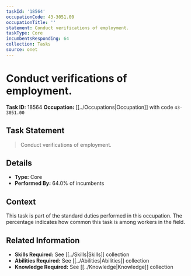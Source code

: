 ```yaml
---
taskId: '18564'
occupationCode: 43-3051.00
occupationTitle: ''
statement: Conduct verifications of employment.
taskType: Core
incumbentsResponding: 64
collection: Tasks
source: onet
---
```

# Conduct verifications of employment.

**Task ID:** 18564
**Occupation:** [[../Occupations|Occupation]] with code `43-3051.00`

## Task Statement

> Conduct verifications of employment.

## Details

- **Type:** Core
- **Performed By:** 64.0% of incumbents

## Context

This task is part of the standard duties performed in this occupation. The percentage indicates how common this task is among workers in the field.

## Related Information

- **Skills Required:** See [[../Skills|Skills]] collection
- **Abilities Required:** See [[../Abilities|Abilities]] collection
- **Knowledge Required:** See [[../Knowledge|Knowledge]] collection
